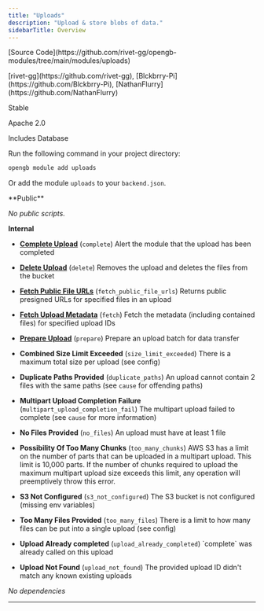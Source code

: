 ```yaml
---
title: "Uploads"
description: "Upload & store blobs of data."
sidebarTitle: Overview
---
```



<Tabs>
<Tab title="Metadata">

<p>
  <span style={{ display: 'inline-block', width: '26px' }}><Icon icon="git-alt"/></span>
  <span>[Source Code](https://github.com/rivet-gg/opengb-modules/tree/main/modules/uploads)</span>
</p>



<p>
  <span style={{ display: 'inline-block', width: '26px' }}><Icon icon="user"/></span>
  <span>[rivet-gg](https://github.com/rivet-gg), [Blckbrry-Pi](https://github.com/Blckbrry-Pi), [NathanFlurry](https://github.com/NathanFlurry)</span>
</p>



<p>
  <span style={{ display: 'inline-block', width: '26px' }}><Icon icon="square-info"/></span>
  <span>Stable</span>
</p>



<p>
  <span style={{ display: 'inline-block', width: '26px' }}><Icon icon="file-certificate"/></span>
  <span>Apache 2.0</span>
</p>



<p>
  <span style={{ display: 'inline-block', width: '26px' }}><Icon icon="database"/></span>
  <span>Includes Database</span>
</p>



</Tab>

<Tab title="Install">
Run the following command in your project directory:

```bash
opengb module add uploads
```

Or add the module `uploads` to your `backend.json`.
</Tab>

<Tab title="5 Scripts">
**Public**

_No public scripts._

**Internal** 


- **[Complete Upload](/modules/uploads/scripts/complete)** (`complete`) Alert the module that the upload has been completed

- **[Delete Upload](/modules/uploads/scripts/delete)** (`delete`) Removes the upload and deletes the files from the bucket

- **[Fetch Public File URLs](/modules/uploads/scripts/fetch_public_file_urls)** (`fetch_public_file_urls`) Returns public presigned URLs for specified files in an upload

- **[Fetch Upload Metadata](/modules/uploads/scripts/fetch)** (`fetch`) Fetch the metadata (including contained files) for specified upload IDs

- **[Prepare Upload](/modules/uploads/scripts/prepare)** (`prepare`) Prepare an upload batch for data transfer

</Tab>


<Tab title="9 Errors">

- **Combined Size Limit Exceeded** (`size_limit_exceeded`) There is a maximum total size per upload (see config)


- **Duplicate Paths Provided** (`duplicate_paths`) An upload cannot contain 2 files with the same paths (see `cause` for offending paths)


- **Multipart Upload Completion Failure** (`multipart_upload_completion_fail`) The multipart upload failed to complete (see `cause` for more information)


- **No Files Provided** (`no_files`) An upload must have at least 1 file


- **Possibility Of Too Many Chunks** (`too_many_chunks`) AWS S3 has a limit on the number of parts that can be uploaded in a
multipart upload. This limit is 10,000 parts. If the number of chunks
required to upload the maximum multipart upload size exceeds this limit,
any operation will preemptively throw this error.



- **S3 Not Configured** (`s3_not_configured`) The S3 bucket is not configured (missing env variables)


- **Too Many Files Provided** (`too_many_files`) There is a limit to how many files can be put into a single upload (see config)


- **Upload Already completed** (`upload_already_completed`) \`complete\` was already called on this upload


- **Upload Not Found** (`upload_not_found`) The provided upload ID didn't match any known existing uploads

</Tab>


<Tab title="0 Dependencies">

_No dependencies_

</Tab>
</Tabs>

---


